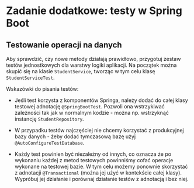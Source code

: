 # Zadanie dodatkowe: testy w Spring Boot

## Testowanie operacji na danych

Aby sprawdzić, czy nowe metody działają prawidłowo, przygotuj zestaw testów jednostkowych dla warstwy logiki aplikacji. Na początek można skupić się na klasie `StudentService`, tworząc w tym celu klasę `StudentServiceTest`. 

Wskazówki do pisania testów:

- Jeśli test korzysta z komponentów Springa, należy dodać do całej klasy testowej adnotację `@SpringBootTest`. Pozwoli ona wstrzykiwać zależności tak jak w normalnym kodzie - można np. wstrzyknąć instancję `StudentRepository`.

- W przypadku testów najczęściej nie chcemy korzystać z produkcyjnej bazy danych - żeby dodać tymczasową bazę użyj `@AutoConfigureTestDatabase`.

- Każdy test powinien być niezależny od innych, co oznacza że po wykonaniu każdej z metod testowych powinniśmy cofać operacje wykonane na testowej bazie. W tym celu możemy ponownie skorzystać z adnotacji `@Transactional` (można jej użyć w kontekście całej klasy). Wypróbuj jej działanie i porównaj działanie testów z adnotacją i bez niej.